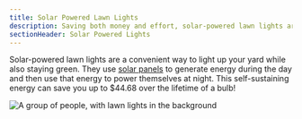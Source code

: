 ```yaml
---
title: Solar Powered Lawn Lights
description: Saving both money and effort, solar-powered lawn lights are a great investment for your green lawn!
sectionHeader: Solar Powered Lights
---
```


Solar-powered lawn lights are a convenient way to light up your yard while also staying green.
They use [solar panels](/solutions/solar/) to generate energy during the day
and then use that energy to power themselves at night.
This self-sustaining energy can save you up to $44.68 over the lifetime of a bulb!

![A group of people, with lawn lights in the background](/images/lawn-lights.avif)
